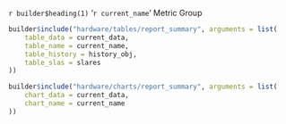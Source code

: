`r builder$heading(1)` '`r current_name`' Metric Group

```r
builder$include("hardware/tables/report_summary", arguments = list(
    table_data = current_data,
    table_name = current_name,
    table_history = history_obj,
    table_slas = slares
))
```

```r
builder$include("hardware/charts/report_summary", arguments = list(
    chart_data = current_data,
    chart_name = current_name
))
```
